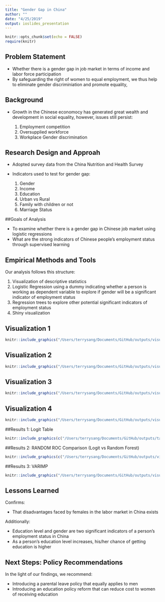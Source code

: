 ```yaml
---
title: "Gender Gap in China"
author: ""
date: "4/25/2019"
output: ioslides_presentation
---
```


```r
knitr::opts_chunk$set(echo = FALSE)
require(knitr)
```

## Problem Statement 

- Whether there is a gender gap in job market in terms of income and labor force participation 
- By safeguarding the right of women to equal employment, we thus help to eliminate gender discriminiation and promote equality, 


## Background

- Growth in the Chinese economocy has generated great wealth and development in social equality, however, issues still persist:
    
    1. Employment competition
    2. Oversupplied workforce
    3. Workplace Gender discrimination


## Research Design and Approah

- Adopted survey data from the China Nutrition and Health Survey
- Indicators used to test for gender gap:

    1. Gender 
    2. Income
    3. Education
    4. Urban vs Rural
    5. Family with children or not
    6. Marriage Status

##Goals of Analysis    

- To examine whether there is a gender gap in Chinese job market using logistic regressions 
- What are the strong indicators of Chinese people’s employment status through supervised learning

## Empirical Methods and Tools

Our analysis follows this structure:

   1. Visualization of descriptive statistics
   2. Logistic Regression using a dummy indicating whether a person is working as dependent variable to explore if gender will be a significant indicator of employment status
   3. Regression trees to explore other potential significant indicators of employment status
   4. Shiny visualization


## Visualization 1

```r

knitr::include_graphics("/Users/terrysang/Documents/GitHub/outputs/visualizations/Vis1.png")

```

## Visualization 2

```r

knitr::include_graphics("/Users/terrysang/Documents/GitHub/outputs/visualizations/Vis2.png")

```

## Visualization 3

```r
knitr::include_graphics("/Users/terrysang/Documents/GitHub/outputs/visualizations/violin1.png")
```



## Visualization 4

```r
knitr::include_graphics("/Users/terrysang/Documents/GitHub/outputs/visualizations/violin2.png")
```

##Results 1: Logit Table


```r
knitr::include_graphics(c("/Users/terrysang/Documents/GitHub/outputs/tables/Table 1.png"))

```

##Results 2: RANDOM ROC Comparison (Logit vs Random Forest)

```r
knitr::include_graphics(c("/Users/terrysang/Documents/GitHub/outputs/visualizations/logit_roc.png","/Users/terrysang/Documents/GitHub/outputs/visualizations/random_roc.png"))

```


##Results 3: VARIMP

```r
knitr::include_graphics("/Users/terrysang/Documents/GitHub/outputs/visualizations/varimp.png")
```


## Lessons Learned

Confirms:

- That disadvantages faced by females in the labor market in China exists

Additionally:

- Education level and gender are two significant indicators of a person’s employment status in China
- As a person’s education level increases, his/her chance of getting education is higher


## Next Steps: Policy Recommendations

In the light of our findings, we recommend:

- Introducing a parental leave policy that equally applies to men
- Introducing an education policy reform that can reduce cost to women of receiving education





